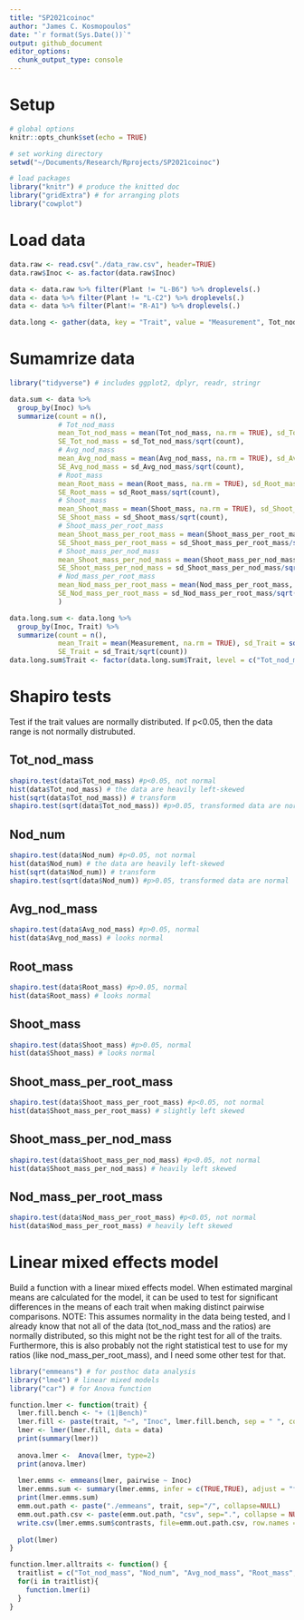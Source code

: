 ```yaml
---
title: "SP2021coinoc"
author: "James C. Kosmopoulos"
date: "`r format(Sys.Date())`"
output: github_document
editor_options: 
  chunk_output_type: console
---
```


# Setup

```r
# global options
knitr::opts_chunk$set(echo = TRUE)

# set working directory
setwd("~/Documents/Research/Rprojects/SP2021coinoc")

# load packages
library("knitr") # produce the knitted doc
library("gridExtra") # for arranging plots
library("cowplot")
```

# Load data

```r
data.raw <- read.csv("./data_raw.csv", header=TRUE)
data.raw$Inoc <- as.factor(data.raw$Inoc)

data <- data.raw %>% filter(Plant != "L-B6") %>% droplevels(.)
data <- data %>% filter(Plant != "L-C2") %>% droplevels(.)
data <- data %>% filter(Plant!= "R-A1") %>% droplevels(.)

data.long <- gather(data, key = "Trait", value = "Measurement", Tot_nod_mass:Nod_mass_per_root_mass)# use gather to stack the trait columns
```


# Sumamrize data

```r
library("tidyverse") # includes ggplot2, dplyr, readr, stringr

data.sum <- data %>%
  group_by(Inoc) %>%
  summarize(count = n(),
            # Tot_nod_mass
            mean_Tot_nod_mass = mean(Tot_nod_mass, na.rm = TRUE), sd_Tot_nod_mass = sd(Tot_nod_mass, na.rm = TRUE),
            SE_Tot_nod_mass = sd_Tot_nod_mass/sqrt(count),
            # Avg_nod_mass
            mean_Avg_nod_mass = mean(Avg_nod_mass, na.rm = TRUE), sd_Avg_nod_mass = sd(Avg_nod_mass, na.rm = TRUE),
            SE_Avg_nod_mass = sd_Avg_nod_mass/sqrt(count),
            # Root_mass
            mean_Root_mass = mean(Root_mass, na.rm = TRUE), sd_Root_mass = sd(Root_mass, na.rm = TRUE),
            SE_Root_mass = sd_Root_mass/sqrt(count),
            # Shoot_mass
            mean_Shoot_mass = mean(Shoot_mass, na.rm = TRUE), sd_Shoot_mass = sd(Shoot_mass, na.rm = TRUE),
            SE_Shoot_mass = sd_Shoot_mass/sqrt(count),
            # Shoot_mass_per_root_mass
            mean_Shoot_mass_per_root_mass = mean(Shoot_mass_per_root_mass, na.rm = TRUE), sd_Shoot_mass_per_root_mass = sd(Shoot_mass_per_root_mass, na.rm = TRUE),
            SE_Shoot_mass_per_root_mass = sd_Shoot_mass_per_root_mass/sqrt(count),
            # Shoot_mass_per_nod_mass
            mean_Shoot_mass_per_nod_mass = mean(Shoot_mass_per_nod_mass, na.rm = TRUE), sd_Shoot_mass_per_nod_mass = sd(Shoot_mass_per_nod_mass, na.rm = TRUE),
            SE_Shoot_mass_per_nod_mass = sd_Shoot_mass_per_nod_mass/sqrt(count),
            # Nod_mass_per_root_mass
            mean_Nod_mass_per_root_mass = mean(Nod_mass_per_root_mass, na.rm = TRUE), sd_Nod_mass_per_root_mass = sd(Nod_mass_per_root_mass, na.rm = TRUE),
            SE_Nod_mass_per_root_mass = sd_Nod_mass_per_root_mass/sqrt(count)
            )

data.long.sum <- data.long %>%
  group_by(Inoc, Trait) %>%
  summarize(count = n(),
            mean_Trait = mean(Measurement, na.rm = TRUE), sd_Trait = sd(Measurement, na.rm = TRUE),
            SE_Trait = sd_Trait/sqrt(count))           
data.long.sum$Trait <- factor(data.long.sum$Trait, level = c("Tot_nod_mass", "Nod_num", "Avg_nod_mass", "Root_mass", "Shoot_mass", "Shoot_mass_per_root_mass", "Shoot_mass_per_nod_mass", "Nod_mass_per_root_mass"))
```



# Shapiro tests

Test if the trait values are normally distributed. If p<0.05, then the data range is not normally distrubuted.

## Tot_nod_mass
```r
shapiro.test(data$Tot_nod_mass) #p<0.05, not normal
hist(data$Tot_nod_mass) # the data are heavily left-skewed
hist(sqrt(data$Tot_nod_mass)) # transform
shapiro.test(sqrt(data$Tot_nod_mass)) #p>0.05, transformed data are normal

```

## Nod_num
```r
shapiro.test(data$Nod_num) #p<0.05, not normal
hist(data$Nod_num) # the data are heavily left-skewed
hist(sqrt(data$Nod_num)) # transform
shapiro.test(sqrt(data$Nod_num)) #p>0.05, transformed data are normal

```

## Avg_nod_mass
```r
shapiro.test(data$Avg_nod_mass) #p>0.05, normal
hist(data$Avg_nod_mass) # looks normal

```

## Root_mass
```r
shapiro.test(data$Root_mass) #p>0.05, normal
hist(data$Root_mass) # looks normal

```

## Shoot_mass
```r
shapiro.test(data$Shoot_mass) #p>0.05, normal
hist(data$Shoot_mass) # looks normal

```

## Shoot_mass_per_root_mass
```r
shapiro.test(data$Shoot_mass_per_root_mass) #p<0.05, not normal
hist(data$Shoot_mass_per_root_mass) # slightly left skewed

```

## Shoot_mass_per_nod_mass
```r
shapiro.test(data$Shoot_mass_per_nod_mass) #p<0.05, not normal
hist(data$Shoot_mass_per_nod_mass) # heavily left skewed

```

## Nod_mass_per_root_mass
```r
shapiro.test(data$Nod_mass_per_root_mass) #p<0.05, not normal
hist(data$Nod_mass_per_root_mass) # heavily left skewed

```


# Linear mixed effects model
Build a function with a linear mixed effects model. When estimated marginal means are calculated for the model, it can be used to test for significant differences in the means of each trait when making distinct pairwise comparisons. NOTE: This assumes normality in the data being tested, and I already know that not all of the data (tot_nod_mass and the ratios) are normally distributed, so this might not be the right test for all of the traits. Furthermore, this is also probably not the right statistical test to use for my ratios (like nod_mass_per_root_mass), and I need some other test for that.

```r
library("emmeans") # for posthoc data analysis
library("lme4") # linear mixed models
library("car") # for Anova function

function.lmer <- function(trait) {
  lmer.fill.bench <- "+ (1|Bench)"
  lmer.fill <- paste(trait, "~", "Inoc", lmer.fill.bench, sep = " ", collapse = NULL)
  lmer <- lmer(lmer.fill, data = data)
  print(summary(lmer))
  
  anova.lmer <-  Anova(lmer, type=2)
  print(anova.lmer)
  
  lmer.emms <- emmeans(lmer, pairwise ~ Inoc)
  lmer.emms.sum <- summary(lmer.emms, infer = c(TRUE,TRUE), adjust = "fdr")
  print(lmer.emms.sum)
  emm.out.path <- paste("./emmeans", trait, sep="/", collapse=NULL)
  emm.out.path.csv <- paste(emm.out.path, "csv", sep=".", collapse = NULL)
  write.csv(lmer.emms.sum$contrasts, file=emm.out.path.csv, row.names = FALSE)
  
  plot(lmer)
}

function.lmer.alltraits <- function() {
  traitlist = c("Tot_nod_mass", "Nod_num", "Avg_nod_mass", "Root_mass", "Shoot_mass", "Shoot_mass_per_root_mass", "Shoot_mass_per_nod_mass", "Nod_mass_per_root_mass")
  for(i in traitlist){
    function.lmer(i)
  }
}
```



